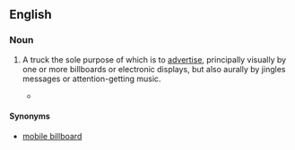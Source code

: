 ==English==

===Noun===
{{en-noun|head=[[ad]] [[truck]]}}

# {{context|advertising|lang=en}} A truck the sole purpose of which is to [[advertise]], principally visually by one or more billboards or electronic displays, but also aurally by jingles messages or attention-getting music.
#* {{quote-book|title=Heaven Lake|page=449|author=John Dalton|year=2004|passage=An '''ad truck''' passed down the lane blaring out a shrill announcement for a new perfume and cosmetics line that would be available Saturday in the town's department store.}}

====Synonyms====
* [[mobile billboard]]